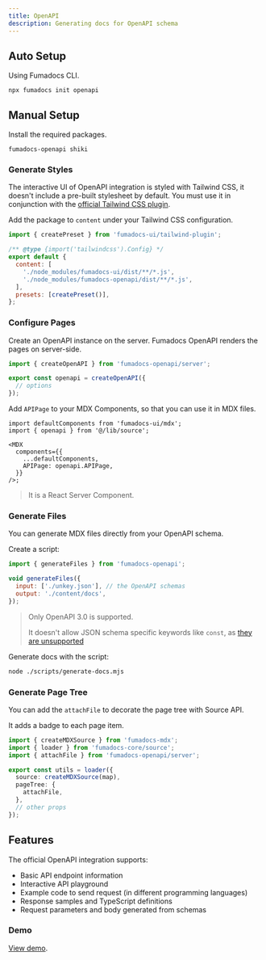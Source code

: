 ```yaml
---
title: OpenAPI
description: Generating docs for OpenAPI schema
---
```


## Auto Setup

Using Fumadocs CLI.

```package-install
npx fumadocs init openapi
```

## Manual Setup

Install the required packages.

```package-install
fumadocs-openapi shiki
```

### Generate Styles

The interactive UI of OpenAPI integration is styled with Tailwind CSS, it doesn't include a pre-built stylesheet by default.
You must use it in conjunction with the [official Tailwind CSS plugin](/docs/ui/theme#docsui-plugin).

Add the package to `content` under your Tailwind CSS configuration.

```js title="tailwind.config.js"
import { createPreset } from 'fumadocs-ui/tailwind-plugin';

/** @type {import('tailwindcss').Config} */
export default {
  content: [
    './node_modules/fumadocs-ui/dist/**/*.js',
    './node_modules/fumadocs-openapi/dist/**/*.js',
  ],
  presets: [createPreset()],
};
```

### Configure Pages

Create an OpenAPI instance on the server. Fumadocs OpenAPI renders the pages on server-side.

```ts title="lib/source.ts"
import { createOpenAPI } from 'fumadocs-openapi/server';

export const openapi = createOpenAPI({
  // options
});
```

Add `APIPage` to your MDX Components, so that you can use it in MDX files.

```tsx title="page.tsx"
import defaultComponents from 'fumadocs-ui/mdx';
import { openapi } from '@/lib/source';

<MDX
  components={{
    ...defaultComponents,
    APIPage: openapi.APIPage,
  }}
/>;
```

> It is a React Server Component.

### Generate Files

You can generate MDX files directly from your OpenAPI schema.

Create a script:

```js title="scripts/generate-docs.mjs"
import { generateFiles } from 'fumadocs-openapi';

void generateFiles({
  input: ['./unkey.json'], // the OpenAPI schemas
  output: './content/docs',
});
```

> Only OpenAPI 3.0 is supported.
>
> It doesn't allow JSON schema specific keywords like `const`, as [they are unsupported](https://swagger.io/docs/specification/data-models/keywords)

Generate docs with the script:

```bash
node ./scripts/generate-docs.mjs
```

### Generate Page Tree

You can add the `attachFile` to decorate the page tree with Source API.

It adds a badge to each page item.

```ts title="lib/source.ts"
import { createMDXSource } from 'fumadocs-mdx';
import { loader } from 'fumadocs-core/source';
import { attachFile } from 'fumadocs-openapi/server';

export const utils = loader({
  source: createMDXSource(map),
  pageTree: {
    attachFile,
  },
  // other props
});
```

## Features

The official OpenAPI integration supports:

- Basic API endpoint information
- Interactive API playground
- Example code to send request (in different programming languages)
- Response samples and TypeScript definitions
- Request parameters and body generated from schemas

### Demo

[View demo](/docs/ui/museum).
